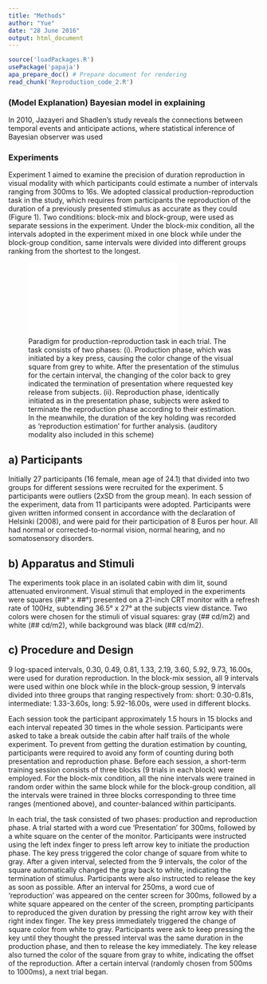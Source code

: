 ```yaml
---
title: "Methods"
author: "Yue"
date: "28 June 2016"
output: html_document
---
```


```r
source('loadPackages.R')
usePackage('papaja')
apa_prepare_doc() # Prepare document for rendering
read_chunk('Reproduction_code_2.R')
```
### (Model Explanation) Bayesian model in explaining  

In 2010, Jazayeri and Shadlen's study reveals the connections between temporal events and anticipate actions, where statistical inference of Bayesian observer was used  

### Experiments
Experiment 1 aimed to examine the precision of duration reproduction in visual modality with which participants could estimate a number of intervals ranging from 300ms to 16s. We adopted classical production-reproduction task in the study, which requires from participants the reproduction of the duration of a previously presented stimulus as accurate as they could (Figure 1).  Two conditions: block-mix and block-group, were used as separate sessions in the experiment. Under the block-mix condition, all the intervals adopted in the experiment mixed in one block while under the block-group condition, same intervals were divided into different groups ranking from the shortest to the longest.

![Paradigm for production-reproduction task in each trial. The task consists of two phases: (i). Production phase, which was initiated by a key press, causing the color change of the visual square from grey to white. After the presentation of the stimulus for the certain interval, the changing of the color back to grey indicated the termination of presentation where requested key release from subjects. (ii). Reproduction phase, identically initiated as in the presentation phase, subjects were asked to terminate the reproduction phase according to their estimation. In the meanwhile, the duration of the key holding was recorded as ‘reproduction estimation’ for further analysis. (auditory modality also included in this scheme)](paradigm.pdf)

## a) Participants

Initially 27 participants (16 female, mean age of 24.1) that divided into two groups for different sessions were recruited for the experiment. 5 participants were outliers (2xSD from the group mean). In each session of the experiment, data from 11 participants were adopted. Participants were given written informed consent in accordance with the declaration of Helsinki (2008), and were paid for their participation of 8 Euros per hour. All had normal or corrected-to-normal vision, normal hearing, and no somatosensory disorders.

## b) Apparatus and Stimuli

The experiments took place in an isolated cabin with dim lit, sound attenuated environment. Visual stimuli that employed in the experiments were squares (##° x ##°) presented on a 21-inch CRT monitor with a refresh rate of 100Hz, subtending 36.5° x 27° at the subjects view distance. Two colors were chosen for the stimuli of visual squares: gray (## cd/m2) and white (## cd/m2), while background was black (## cd/m2).

## c) Procedure and Design

9 log-spaced intervals, 0.30, 0.49, 0.81, 1.33, 2.19, 3.60, 5.92, 9.73, 16.00s, were used for duration reproduction.  In the block-mix session, all 9 intervals were used within one block while in the block-group session, 9 intervals divided into three groups that ranging respectively from: short: 0.30-0.81s, intermediate: 1.33-3.60s, long: 5.92-16.00s, were used in different blocks. 

Each session took the participant approximately 1.5 hours in 15 blocks and each interval repeated 30 times in the whole session. Participants were asked to take a break outside the cabin after half trails of the whole experiment. To prevent from getting the duration estimation by counting, participants were required to avoid any form of counting during both presentation and reproduction phase. Before each session, a short-term training session consists of three blocks (9 trials in each block) were employed. For the block-mix condition, all the nine intervals were trained in random order within the same block while for the block-group condition, all the intervals were trained in three blocks corresponding to three time ranges (mentioned above), and counter-balanced within participants.

In each trial, the task consisted of two phases: production and reproduction phase. A trial started with a word cue ‘Presentation’ for 300ms, followed by a white square on the center of the monitor. Participants were instructed using the left index finger to press left arrow key to initiate the production phase. The key press triggered the color change of square from white to gray. After a given interval, selected from the 9 intervals, the color of the square automatically changed the gray back to white, indicating the termination of stimulus. Participants were also instructed to release the key as soon as possible. After an interval for 250ms,  a word cue of ‘reproduction’ was appeared on the center screen for 300ms, followed by a white square appeared on the center of the screen, prompting participants to reproduced the given duration by pressing the right arrow key with their right index finger. The key press immediately triggered the change of square color from white to gray. Participants were ask to keep pressing the key until they thought the pressed interval was the same duration in the production phase, and then to release the key immediately. The key release also turned the color of the square from gray to white, indicating the offset of the reproduction. After a certain interval (randomly chosen from 500ms to 1000ms), a next trial began. 
